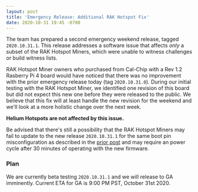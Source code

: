 ```yaml
---
layout: post
title: 'Emergency Release: Additional RAK Hotspot Fix'
date: 2020-10-31 19:45 -0700
---
```


The team has prepared a second emergency weekend release, tagged `2020.10.31.1`. This release
addresses a software issue that affects _only_ a subset of the RAK Hotspot Miners, which were unable
to witness challenges or build witness lists.

RAK Hotspot Miner owners who purchased from Cal-Chip with a Rev 1.2 Rasberry Pi 4 board would have
noticed that there was no improvement with the prior emergency release today (tag `2020.10.31.0`).
During our initial testing with the RAK Hotspot Miner, we identified one revision of this board but
did not expect this new one before they were released to the public. We believe that this fix will
at least handle the new revision for the weekend and we'll look at a more holistic change over the
next week.

**Helium Hotspots are not affected by this issue.**

Be advised that there's still a possibility that the RAK Hotspot Miners may fail to update to the
new release `2020.10.31.1` for the same boot pin misconfiguration as described in the
[prior post](https://engineering.helium.com/2020/10/31/emergency-release-rak-hotspot-fix.html) and
may require an power cycle after 30 minutes of operating with the new firmware.

### Plan

We are currently beta testing `2020.10.31.1` and we will release to GA imminently. Current ETA for
GA is 9:00 PM PST, October 31st 2020.
